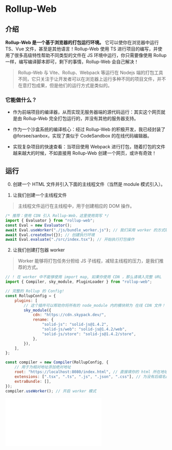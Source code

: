 
# Rollup-Web

## 介绍

**Rollup-Web 是一个基于浏览器的打包运行环境。** 它可以使你在浏览器中运行 TS、Vue 文件，甚至是其他语言！Rollup-Web 使用 TS 进行项目的编写，并使用了很多高级特性帮助不同类型的文件在 JS 环境中运行，你只需要像使用 Rollup 一样，编写编译脚本即可，剩下的事情，Rollup-Web 会自己解决！

> Rollup-Web 与 Vite、Rollup、Webpack 等运行在 Nodejs 端的打包工具不同，它只关注于让开发者可以在浏览器上运行多种不同的项目文件，并不在意打包成果，但是他们的运行方式是类似的。

### 它能做什么？

-   作为前端项目的编译器，从而实现无服务器端的源代码运行：其实这个网页就是由 Rollup-Web 完全打包运行的，并没有其他的服务器支持。

-   作为一个沙盒系统的编译核心：经过 Rollup-Web 的积极开发，我已经封装了 @forsee/sanbox，实现了类似于 CodeSandbox 的在线代码编辑器。

-   实现复杂项目的快速查看：当项目使用 Webpack 进行打包，随着打包的文件越来越大的时候，不如直接用 Rollup-Web 创建一个网页，或许有奇效！

## 运行

0. 创建一个 HTML 文件并引入下面的主线程文件（当然是 module 模式引入）。

1. 让我们创建一个主线程文件

> 主线程文件运行在主线程中，用于创建相应的 DOM 操作。

```js
/* 推荐：使用 CDN 引入 Rollup-Web，这里使用简写 */
import { Evaluator } from "rollup-web";
const Eval = new Evaluator();
await Eval.useWorker("./js/bundle_worker.js"); // 我们采用 worker 的方式隔离打包器以提高效率
await Eval.createEnv({}); // 创建执行环境
await Eval.evaluate("./src/index.tsx"); // 开始执行打包操作
```

2. 让我们创建打包器 worker

> Worker 能够将打包任务分担给 JS 子线程，减轻主线程的压力，是我们推荐的方式。

```js
// ! 在 worker 中不能够使用 import map, 如果你使用 CDN ，那么请填入完整 URL
import { Compiler, sky_module, PluginLoader } from "rollup-web";

// 完整的 Rollup 的 Config!
const RollupConfig = {
    plugins: [
        // 这个插件可以帮助你将所有的 node_module 内的模块转为 在线 CDN 文件！
        sky_module({
            cdn: "https://cdn.skypack.dev/",
            rename: {
                "solid-js": "solid-js@1.4.2",
                "solid-js/web": "solid-js@1.4.2/web",
                "solid-js/store": "solid-js@1.4.2/store",
            },
        }),
    ],
};

const compiler = new Compiler(RollupConfig, {
    // 用于为相对地址添加绝对地址
    root: "https://localhost:8080/index.html", // 直接填你的 html 所在地址
    extensions: [".tsx", ".ts", ".js", ".json", ".css"], // 为没有后缀名的路径添加后缀名
    extraBundle: [],
});
compiler.useWorker(); // 开启 worker 模式
```

<Embed src="/doc/zh_cn/Guide/assets/constructor.drawio"></Embed>
